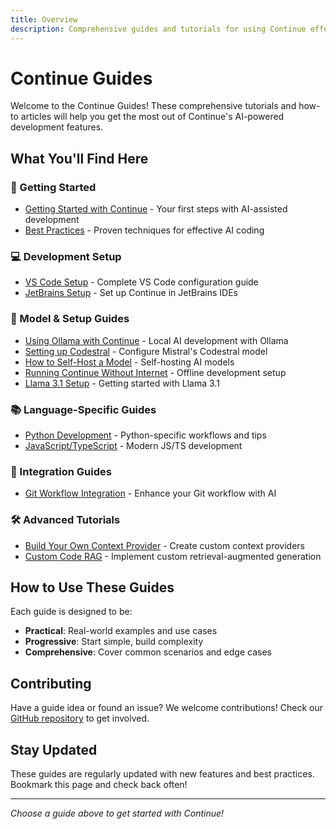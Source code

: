 ```yaml
---
title: Overview
description: Comprehensive guides and tutorials for using Continue effectively
---
```


# Continue Guides

Welcome to the Continue Guides! These comprehensive tutorials and how-to articles will help you get the most out of Continue's AI-powered development features.

## What You'll Find Here

### 🚀 Getting Started
- [Getting Started with Continue](./getting-started) - Your first steps with AI-assisted development
- [Best Practices](./best-practices) - Proven techniques for effective AI coding

### 💻 Development Setup
- [VS Code Setup](./development/vscode-setup) - Complete VS Code configuration guide
- [JetBrains Setup](./development/jetbrains-setup) - Set up Continue in JetBrains IDEs

### 🔧 Model & Setup Guides
- [Using Ollama with Continue](./ollama-guide) - Local AI development with Ollama
- [Setting up Codestral](./set-up-codestral) - Configure Mistral's Codestral model
- [How to Self-Host a Model](./how-to-self-host-a-model) - Self-hosting AI models
- [Running Continue Without Internet](./running-continue-without-internet) - Offline development setup
- [Llama 3.1 Setup](./llama3.1) - Getting started with Llama 3.1

### 📚 Language-Specific Guides
- [Python Development](./languages/python-guide) - Python-specific workflows and tips
- [JavaScript/TypeScript](./languages/javascript-guide) - Modern JS/TS development

### 🔗 Integration Guides
- [Git Workflow Integration](./integration/git-workflow) - Enhance your Git workflow with AI

### 🛠️ Advanced Tutorials
- [Build Your Own Context Provider](./build-your-own-context-provider) - Create custom context providers
- [Custom Code RAG](./custom-code-rag) - Implement custom retrieval-augmented generation

## How to Use These Guides

Each guide is designed to be:
- **Practical**: Real-world examples and use cases
- **Progressive**: Start simple, build complexity
- **Comprehensive**: Cover common scenarios and edge cases

## Contributing

Have a guide idea or found an issue? We welcome contributions! Check our [GitHub repository](https://github.com/continuedev/continue) to get involved.

## Stay Updated

These guides are regularly updated with new features and best practices. Bookmark this page and check back often!

---

*Choose a guide above to get started with Continue!*